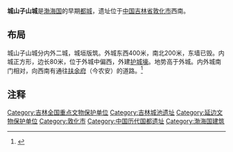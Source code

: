 {{文物保护单位
| 级别 = 全国
| 名称 = 城山子山城遗址
| 编号 = 6-55
| 分类 = 古遗址
| 时代 = [[唐朝|唐]]
| 所在 = [[吉林省|吉林省]][[敦化市|敦化市]]
| 登录 = 2006年
| Cat = 吉林全国重点文物保护单位
}}
'''城山子山城'''是[[渤海国|渤海国]]的早期[[都城|都城]]，遗址位于[[中国|中国]][[吉林省|吉林省]][[敦化市|敦化市]]西南。

==布局==
城山子山城分内外二城，城垣版筑。外城东西400米，南北200米，东墙已毁。内城正方形，边长80米，位于外城中偏西，外建[[护城壕|护城壕]]。地势高于外城。内外城南门相对，向西南有通往[[扶余府|扶余府]]（今农安）的道路。<ref>{{cite web|author=考古|title=吉林敦化牡丹江上游渤海遗址调查记|url=http://www.cnki.net/KCMS/detail/detail.aspx?QueryID=46&CurRec=1&recid=&filename=KAGU196211006&dbname=CJFD7984&dbcode=CJFQ&pr=&urlid=&yx=&v=MjMyNDV4WVM3RGgxVDNxVHJXTTFGckNVUkw2ZmIrWm9GQ25oVmJ2Qkxpek1lN0t4R05QTnJvOUZZb1I4ZVgxTHU=|accessdate=1962年11期|deadurl=yes|archiveurl=https://web.archive.org/web/20160304194613/http://www.cnki.net/KCMS/detail/detail.aspx?QueryID=46&CurRec=1&recid=&filename=KAGU196211006&dbname=CJFD7984&dbcode=CJFQ&pr=&urlid=&yx=&v=MjMyNDV4WVM3RGgxVDNxVHJXTTFGckNVUkw2ZmIrWm9GQ25oVmJ2Qkxpek1lN0t4R05QTnJvOUZZb1I4ZVgxTHU=|archivedate=2016-03-04}}</ref>

==注释==
<references/>
{{全国重点文物保护单位小作品}}
{{吉林全国重点文物保护单位}}
[[Category:吉林全国重点文物保护单位|Category:吉林全国重点文物保护单位]]
[[Category:吉林城池遗址|Category:吉林城池遗址]]
[[Category:延边文物保护单位|Category:延边文物保护单位]]
[[Category:敦化市|Category:敦化市]]
[[Category:中国历代国都遗址|Category:中国历代国都遗址]]
[[Category:渤海国建筑|Category:渤海国建筑]]
